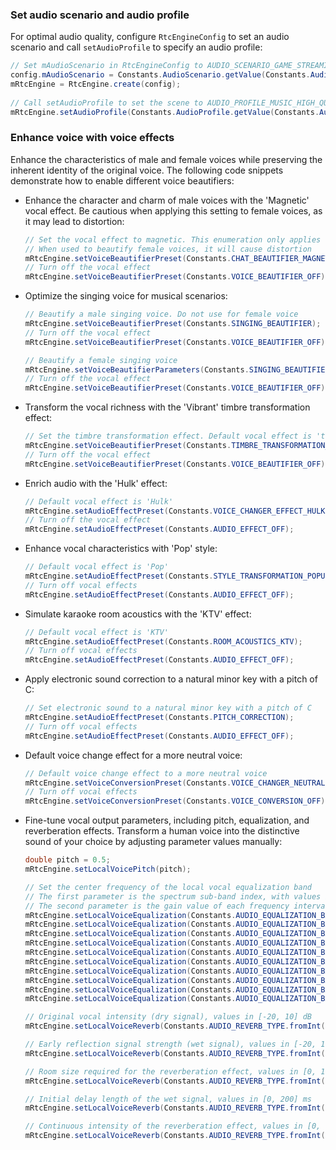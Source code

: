 <PlatformWrapper platform="android">

### Set audio scenario and audio profile

For optimal audio quality, configure `RtcEngineConfig` to set an audio scenario and call `setAudioProfile` to specify an audio profile:

```java
// Set mAudioScenario in RtcEngineConfig to AUDIO_SCENARIO_GAME_STREAMING
config.mAudioScenario = Constants.AudioScenario.getValue(Constants.AudioScenario.GAME_STREAMING);
mRtcEngine = RtcEngine.create(config);
      
// Call setAudioProfile to set the scene to AUDIO_PROFILE_MUSIC_HIGH_QUALITY or AUDIO_PROFILE_MUSIC_HIGH_QUALITY_STEREO
mRtcEngine.setAudioProfile(Constants.AudioProfile.getValue(Constants.AudioProfile.MUSIC_HIGH_QUALITY_STEREO));
```

### Enhance voice with voice effects

Enhance the characteristics of male and female voices while preserving the inherent identity of the original voice. The following code snippets demonstrate how to enable different voice beautifiers:

* Enhance the character and charm of male voices with the 'Magnetic' vocal effect. Be cautious when applying this setting to female voices, as it may lead to distortion:

   ```java
   // Set the vocal effect to magnetic. This enumeration only applies to beautifying male voices
   // When used to beautify female voices, it will cause distortion
   mRtcEngine.setVoiceBeautifierPreset(Constants.CHAT_BEAUTIFIER_MAGNETIC);
   // Turn off the vocal effect        
   mRtcEngine.setVoiceBeautifierPreset(Constants.VOICE_BEAUTIFIER_OFF);
   ```

* Optimize the singing voice for musical scenarios:
   
   ```java
   // Beautify a male singing voice. Do not use for female voice
   mRtcEngine.setVoiceBeautifierPreset(Constants.SINGING_BEAUTIFIER);
   // Turn off the vocal effect        
   mRtcEngine.setVoiceBeautifierPreset(Constants.VOICE_BEAUTIFIER_OFF);
   
   // Beautify a female singing voice
   mRtcEngine.setVoiceBeautifierParameters(Constants.SINGING_BEAUTIFIER, 2, 3);
   // Turn off the vocal effect
   mRtcEngine.setVoiceBeautifierPreset(Constants.VOICE_BEAUTIFIER_OFF);
   ```

* Transform the vocal richness with the 'Vibrant' timbre transformation effect:
   
   ```java
   // Set the timbre transformation effect. Default vocal effect is 'thick'
   mRtcEngine.setVoiceBeautifierPreset(Constants.TIMBRE_TRANSFORMATION_VIGOROUS);
   // Turn off the vocal effect
   mRtcEngine.setVoiceBeautifierPreset(Constants.VOICE_BEAUTIFIER_OFF);
   ```

* Enrich audio with the 'Hulk' effect:
   
   ```java
   // Default vocal effect is 'Hulk'
   mRtcEngine.setAudioEffectPreset(Constants.VOICE_CHANGER_EFFECT_HULK);
   // Turn off the vocal effect
   mRtcEngine.setAudioEffectPreset(Constants.AUDIO_EFFECT_OFF);
   ```

* Enhance vocal characteristics with 'Pop' style:
   
   ```java
   // Default vocal effect is 'Pop'
   mRtcEngine.setAudioEffectPreset(Constants.STYLE_TRANSFORMATION_POPULAR);
   // Turn off vocal effects
   mRtcEngine.setAudioEffectPreset(Constants.AUDIO_EFFECT_OFF);
   ```

* Simulate karaoke room acoustics with the 'KTV' effect:
   
   ```java
   // Default vocal effect is 'KTV'
   mRtcEngine.setAudioEffectPreset(Constants.ROOM_ACOUSTICS_KTV);
   // Turn off vocal effects
   mRtcEngine.setAudioEffectPreset(Constants.AUDIO_EFFECT_OFF);
   ```

* Apply electronic sound correction to a natural minor key with a pitch of C:
   
   ```java
   // Set electronic sound to a natural minor key with a pitch of C
   mRtcEngine.setAudioEffectPreset(Constants.PITCH_CORRECTION);
   // Turn off vocal effects
   mRtcEngine.setAudioEffectPreset(Constants.AUDIO_EFFECT_OFF);
   ```

* Default voice change effect for a more neutral voice:
   
   ```java
   // Default voice change effect to a more neutral voice
   mRtcEngine.setVoiceConversionPreset(Constants.VOICE_CHANGER_NEUTRAL);
   // Turn off vocal effects
   mRtcEngine.setVoiceConversionPreset(Constants.VOICE_CONVERSION_OFF);
   ```

* Fine-tune vocal output parameters, including pitch, equalization, and reverberation effects. Transform a human voice into the distinctive sound of your choice by adjusting parameter values manually:
   
   ```java
   double pitch = 0.5;
   mRtcEngine.setLocalVoicePitch(pitch);
   
   // Set the center frequency of the local vocal equalization band
   // The first parameter is the spectrum sub-band index, with values in [0, 9], representing 10 frequency bands (31, 62, 125, 250, 500, 1000, 2000, 4000, 8000, 16000 Hz)
   // The second parameter is the gain value of each frequency interval, with values in [-15, 15] dB (default is 0)
   mRtcEngine.setLocalVoiceEqualization(Constants.AUDIO_EQUALIZATION_BAND_FREQUENCY.fromInt(0), -15);
   mRtcEngine.setLocalVoiceEqualization(Constants.AUDIO_EQUALIZATION_BAND_FREQUENCY.fromInt(1), 3);
   mRtcEngine.setLocalVoiceEqualization(Constants.AUDIO_EQUALIZATION_BAND_FREQUENCY.fromInt(2), -9);
   mRtcEngine.setLocalVoiceEqualization(Constants.AUDIO_EQUALIZATION_BAND_FREQUENCY.fromInt(3), -8);
   mRtcEngine.setLocalVoiceEqualization(Constants.AUDIO_EQUALIZATION_BAND_FREQUENCY.fromInt(4), -6);
   mRtcEngine.setLocalVoiceEqualization(Constants.AUDIO_EQUALIZATION_BAND_FREQUENCY.fromInt(5), -4);
   mRtcEngine.setLocalVoiceEqualization(Constants.AUDIO_EQUALIZATION_BAND_FREQUENCY.fromInt(6), -3);
   mRtcEngine.setLocalVoiceEqualization(Constants.AUDIO_EQUALIZATION_BAND_FREQUENCY.fromInt(7), -2);
   mRtcEngine.setLocalVoiceEqualization(Constants.AUDIO_EQUALIZATION_BAND_FREQUENCY.fromInt(8), -1);
   mRtcEngine.setLocalVoiceEqualization(Constants.AUDIO_EQUALIZATION_BAND_FREQUENCY.fromInt(9), 1);
   
   // Original vocal intensity (dry signal), values in [-20, 10] dB
   mRtcEngine.setLocalVoiceReverb(Constants.AUDIO_REVERB_TYPE.fromInt(0), 10);
   
   // Early reflection signal strength (wet signal), values in [-20, 10] dB
   mRtcEngine.setLocalVoiceReverb(Constants.AUDIO_REVERB_TYPE.fromInt(1), 7);
   
   // Room size required for the reverberation effect, values in [0, 100]
   mRtcEngine.setLocalVoiceReverb(Constants.AUDIO_REVERB_TYPE.fromInt(2), 6);
   
   // Initial delay length of the wet signal, values in [0, 200] ms
   mRtcEngine.setLocalVoiceReverb(Constants.AUDIO_REVERB_TYPE.fromInt(3), 124);
   
   // Continuous intensity of the reverberation effect, values in [0, 100]
   mRtcEngine.setLocalVoiceReverb(Constants.AUDIO_REVERB_TYPE.fromInt(4), 78);
   ```

</PlatformWrapper>
